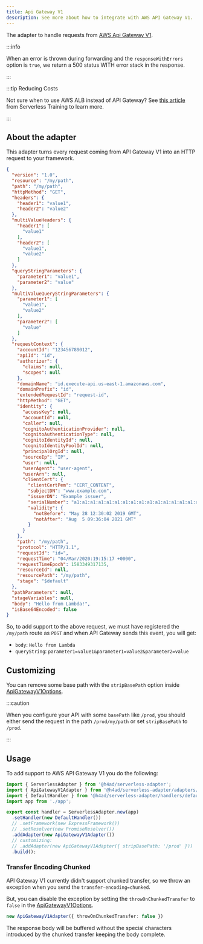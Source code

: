 ---
title: Api Gateway V1
description: See more about how to integrate with AWS API Gateway V1.
---

The adapter to handle requests from [AWS Api Gateway V1](https://docs.aws.amazon.com/apigateway/latest/developerguide/http-api-develop-integrations-lambda.html).

:::info

When an error is thrown during forwarding and the `responseWithErrors` option is `true`, we return a 500 status WITH error stack in the response.

:::

:::tip Reducing Costs

Not sure when to use AWS ALB instead of API Gateway? See [this article](https://serverless-training.com/articles/save-money-by-replaceing-api-gateway-with-application-load-balancer/) from Serverless Training to learn more.

:::

## About the adapter

This adapter turns every request coming from API Gateway V1 into an HTTP request to your framework.

```json title="api-gateway-v1-event-example.json"
{
  "version": "1.0",
  "resource": "/my/path",
  "path": "/my/path",
  "httpMethod": "GET",
  "headers": {
    "header1": "value1",
    "header2": "value2"
  },
  "multiValueHeaders": {
    "header1": [
      "value1"
    ],
    "header2": [
      "value1",
      "value2"
    ]
  },
  "queryStringParameters": {
    "parameter1": "value1",
    "parameter2": "value"
  },
  "multiValueQueryStringParameters": {
    "parameter1": [
      "value1",
      "value2"
    ],
    "parameter2": [
      "value"
    ]
  },
  "requestContext": {
    "accountId": "123456789012",
    "apiId": "id",
    "authorizer": {
      "claims": null,
      "scopes": null
    },
    "domainName": "id.execute-api.us-east-1.amazonaws.com",
    "domainPrefix": "id",
    "extendedRequestId": "request-id",
    "httpMethod": "GET",
    "identity": {
      "accessKey": null,
      "accountId": null,
      "caller": null,
      "cognitoAuthenticationProvider": null,
      "cognitoAuthenticationType": null,
      "cognitoIdentityId": null,
      "cognitoIdentityPoolId": null,
      "principalOrgId": null,
      "sourceIp": "IP",
      "user": null,
      "userAgent": "user-agent",
      "userArn": null,
      "clientCert": {
        "clientCertPem": "CERT_CONTENT",
        "subjectDN": "www.example.com",
        "issuerDN": "Example issuer",
        "serialNumber": "a1:a1:a1:a1:a1:a1:a1:a1:a1:a1:a1:a1:a1:a1:a1:a1",
        "validity": {
          "notBefore": "May 28 12:30:02 2019 GMT",
          "notAfter": "Aug  5 09:36:04 2021 GMT"
        }
      }
    },
    "path": "/my/path",
    "protocol": "HTTP/1.1",
    "requestId": "id=",
    "requestTime": "04/Mar/2020:19:15:17 +0000",
    "requestTimeEpoch": 1583349317135,
    "resourceId": null,
    "resourcePath": "/my/path",
    "stage": "$default"
  },
  "pathParameters": null,
  "stageVariables": null,
  "body": "Hello from Lambda!",
  "isBase64Encoded": false
}
```

So, to add support to the above request, we must have registered the `/my/path` route as `POST` and when API Gateway sends this event, you will get:

- `body`: `Hello from Lambda`
- `queryString`: `parameter1=value1&parameter1=value2&parameter2=value`

## Customizing

You can remove some base path with the `stripBasePath` option inside [ApiGatewayV1Options](/docs/api/Adapters/AWS/ApiGatewayV1Adapter/ApiGatewayV1Options).

:::caution

When you configure your API with some `basePath` like `/prod`, you should either send the request in the path `/prod/my/path` or set `stripBasePath` to `/prod`.

:::

## Usage

To add support to AWS API Gateway V1 you do the following:

```ts title="index.ts"
import { ServerlessAdapter } from '@h4ad/serverless-adapter';
import { ApiGatewayV1Adapter } from '@h4ad/serverless-adapter/adapters/aws';
import { DefaultHandler } from '@h4ad/serverless-adapter/handlers/default';
import app from './app';

export const handler = ServerlessAdapter.new(app)
  .setHandler(new DefaultHandler())
  // .setFramework(new ExpressFramework())
  // .setResolver(new PromiseResolver())
  .addAdapter(new ApiGatewayV1Adapter())
  // customizing:
  // .addAdapter(new ApiGatewayV1Adapter({ stripBasePath: '/prod' }))
  .build();
```

### Transfer Encoding Chunked

API Gateway V1 currently didn't support chunked transfer, so we throw an exception when you send the `transfer-encoding=chunked`.

But, you can disable the exception by setting the `throwOnChunkedTransfer` to `false` in the [ApiGatewayV1Options](/docs/api/Adapters/AWS/ApiGatewayV1Adapter/ApiGatewayV1Options).

```ts title="index.ts"
new ApiGatewayV1Adapter({ throwOnChunkedTransfer: false })
```

The response body will be buffered without the special characters introduced by the chunked transfer keeping the body complete.
